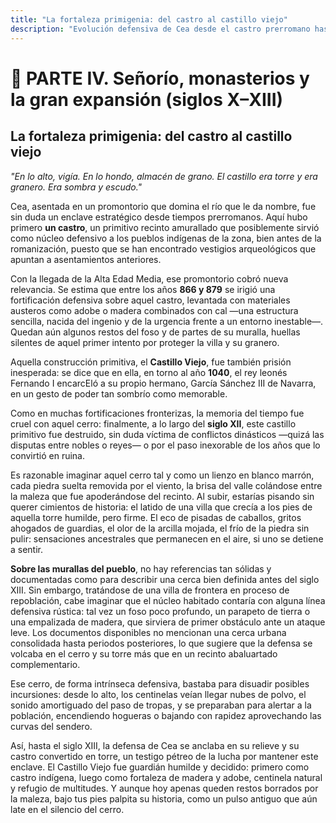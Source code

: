 ```yaml
---
title: "La fortaleza primigenia: del castro al castillo viejo"
description: "Evolución defensiva de Cea desde el castro prerromano hasta el Castillo Viejo medieval (866-879), que sirvió como prisión real y fue destruido en el siglo XII."
---
```


# 📘 PARTE IV. Señorío, monasterios y la gran expansión (siglos X–XIII)

## La fortaleza primigenia: del castro al castillo viejo

*"En lo alto, vigía. En lo hondo, almacén de grano. El castillo era torre y era granero. Era sombra y escudo."*

Cea, asentada en un promontorio que domina el río que le da nombre, fue sin duda un enclave estratégico desde tiempos prerromanos. Aquí hubo primero **un castro**, un primitivo recinto amurallado que posiblemente sirvió como núcleo defensivo a los pueblos indígenas de la zona, bien antes de la romanización, puesto que se han encontrado vestigios arqueológicos que apuntan a asentamientos anteriores.

Con la llegada de la Alta Edad Media, ese promontorio cobró nueva relevancia. Se estima que entre los años **866 y 879** se irigió una fortificación defensiva sobre aquel castro, levantada con materiales austeros como adobe o madera combinados con cal ―una estructura sencilla, nacida del ingenio y de la urgencia frente a un entorno inestable―. Quedan aún algunos restos del foso y de partes de su muralla, huellas silentes de aquel primer intento por proteger la villa y su granero.

Aquella construcción primitiva, el **Castillo Viejo**, fue también prisión inesperada: se dice que en ella, en torno al año **1040**, el rey leonés Fernando I encarcEló a su propio hermano, García Sánchez III de Navarra, en un gesto de poder tan sombrío como memorable.

Como en muchas fortificaciones fronterizas, la memoria del tiempo fue cruel con aquel cerro: finalmente, a lo largo del **siglo XII**, este castillo primitivo fue destruido, sin duda víctima de conflictos dinásticos —quizá las disputas entre nobles o reyes— o por el paso inexorable de los años que lo convirtió en ruina.

Es razonable imaginar aquel cerro tal y como un lienzo en blanco marrón, cada piedra suelta removida por el viento, la brisa del valle colándose entre la maleza que fue apoderándose del recinto. Al subir, estarías pisando sin querer cimientos de historia: el latido de una villa que crecía a los pies de aquella torre humilde, pero firme. El eco de pisadas de caballos, gritos ahogados de guardias, el olor de la arcilla mojada, el frío de la piedra sin pulir: sensaciones ancestrales que permanecen en el aire, si uno se detiene a sentir.

**Sobre las murallas del pueblo**, no hay referencias tan sólidas y documentadas como para describir una cerca bien definida antes del siglo XIII. Sin embargo, tratándose de una villa de frontera en proceso de repoblación, cabe imaginar que el núcleo habitado contaría con alguna línea defensiva rústica: tal vez un foso poco profundo, un parapeto de tierra o una empalizada de madera, que sirviera de primer obstáculo ante un ataque leve. Los documentos disponibles no mencionan una cerca urbana consolidada hasta periodos posteriores, lo que sugiere que la defensa se volcaba en el cerro y su torre más que en un recinto abaluartado complementario.

Ese cerro, de forma intrínseca defensiva, bastaba para disuadir posibles incursiones: desde lo alto, los centinelas veían llegar nubes de polvo, el sonido amortiguado del paso de tropas, y se preparaban para alertar a la población, encendiendo hogueras o bajando con rapidez aprovechando las curvas del sendero.

Así, hasta el siglo XIII, la defensa de Cea se anclaba en su relieve y su castro convertido en torre, un testigo pétreo de la lucha por mantener este enclave. El Castillo Viejo fue guardián humilde y decidido: primero como castro indígena, luego como fortaleza de madera y adobe, centinela natural y refugio de multitudes. Y aunque hoy apenas queden restos borrados por la maleza, bajo tus pies palpita su historia, como un pulso antiguo que aún late en el silencio del cerro.